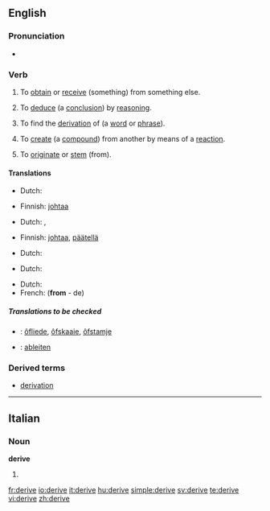 ==English==

===Pronunciation===
*{{audio|en-us-derive.ogg|Audio (US)}}

===Verb===
{{en-verb|deriv|ing}}
{{rfex}}

# {{context|transitive}} To [[obtain]] or [[receive]] (something) from something else.
# {{context|transitive|logic}} To [[deduce]] (a [[conclusion]]) by [[reasoning]].
# {{context|transitive|linguistics}} To find the [[derivation]] of (a [[word]] or [[phrase]]).
# {{context|transitive|chemistry}} To [[create]] (a [[compound]]) from another by means of a [[reaction]].
# {{context|intransitive}} To [[originate]] or [[stem]] (from).

====Translations====
{{trans-top|obtain (something) from something else}}
*Dutch: {{t+|nl|afleiden}}
{{trans-mid}}
*Finnish: [[johtaa]]
{{trans-bottom}}

{{trans-top|deduce (a conclusion) by reasoning}}
*Dutch: {{t+|nl|afleiden}}, {{t|nl|deduceren}}
{{trans-mid}}
*Finnish: [[johtaa]], [[päätellä]]
{{trans-bottom}}

{{trans-top|find the derivation of (a word or phrase)}}
*Dutch: {{t+|nl|afleiden}}
{{trans-mid}}
{{trans-bottom}}

{{trans-top|create (a compound) from another by means of a reaction}}
*Dutch: {{t+|nl|afleiden}}
{{trans-mid}}
{{trans-bottom}}

{{trans-top|originate (from)}}
*Dutch: {{t-|nl|ontstaan}}
*French: {{t|fr|dériver}} ('''from''' - de)
{{trans-mid}}
{{trans-bottom}}

=====Translations to be checked=====
{{checktrans}}
{{trans-top|Translations to be checked}}
*{{ttbc|Frisian}}: [[ôfliede]], [[ôfskaaie]], [[ôfstamje]]
*{{ttbc|German}}: [[ableiten]]
{{trans-bottom}}

===Derived terms===
* [[derivation]]

----

==Italian==

===Noun===
'''derive''' {{f}} {{plural}}

# {{plural of|deriva|lang=Italian}}

[[fr:derive]]
[[io:derive]]
[[it:derive]]
[[hu:derive]]
[[simple:derive]]
[[sv:derive]]
[[te:derive]]
[[vi:derive]]
[[zh:derive]]